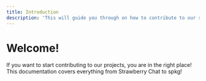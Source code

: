 ```yaml
---
title: Introduction
description: 'This will guide you through on how to contribute to our software. This documentation also explains how our products work.'
---
```


# Welcome!

If you want to start contributing to our projects, you are in the right place! This documentation covers everything
from Strawberry Chat to spkg!
